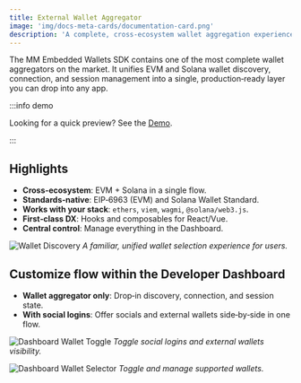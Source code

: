 ```yaml
---
title: External Wallet Aggregator
image: 'img/docs-meta-cards/documentation-card.png'
description: 'A complete, cross-ecosystem wallet aggregation experience built into the Embedded Wallets SDK.'
---
```


The MM Embedded Wallets SDK contains one of the most complete wallet aggregators on the market. It unifies EVM and Solana wallet discovery, connection, and session management into a single, production‑ready layer you can drop into any app.

:::info demo

Looking for a quick preview? See the [Demo](https://demo.web3auth.io).

:::

## Highlights

- **Cross‑ecosystem**: EVM + Solana in a single flow.
- **Standards‑native**: EIP‑6963 (EVM) and Solana Wallet Standard.
- **Works with your stack**: `ethers`, `viem`, `wagmi`, `@solana/web3.js`.
- **First‑class DX**: Hooks and composables for React/Vue.
- **Central control**: Manage everything in the Dashboard.

![Wallet Discovery](/img/wallet-discovery.png) _A familiar, unified wallet selection experience for users._

## Customize flow within the Developer Dashboard

- **Wallet aggregator only**: Drop‑in discovery, connection, and session state.
- **With social logins**: Offer socials and external wallets side‑by‑side in one flow.

![Dashboard Wallet Toggle](/img/embedded-wallets/w3a-dashboard/external-wallets-toggle.png) _Toggle social logins and external wallets visibility._

![Dashboard Wallet Selector](/img/embedded-wallets/w3a-dashboard/external-wallets-select-wallets.png) _Toggle and manage supported wallets._
